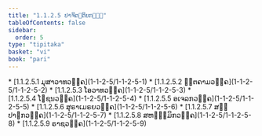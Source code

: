 ```yaml
---
title: "1.1.2.5 ປາຈິຕ຺ຕິຍກຓ຺ຑ"
tableOfContents: false
sidebar:
  order: 5
type: "tipitaka"
basket: "vi"
book: "pari"
---
```



<DynamicBreadcrumb />



<TableOfContents book="pari" section="1.1.2.5">
* [1.1.2.5.1 ມຸສາວາທວຄ຺ຄ](1-1-2-5/1-1-2-5-1)
* [1.1.2.5.2 ຠູຕຄາມວຄ຺ຄ](1-1-2-5/1-1-2-5-2)
* [1.1.2.5.3 ໂອວາທວຄ຺ຄ](1-1-2-5/1-1-2-5-3)
* [1.1.2.5.4 ໂຠຊນວຄ຺ຄ](1-1-2-5/1-1-2-5-4)
* [1.1.2.5.5 ອເຈລກວຄ຺ຄ](1-1-2-5/1-1-2-5-5)
* [1.1.2.5.6 ສຸຣາເມຣຍວຄ຺ຄ](1-1-2-5/1-1-2-5-6)
* [1.1.2.5.7 ສປ຺ປາຓກວຄ຺ຄ](1-1-2-5/1-1-2-5-7)
* [1.1.2.5.8 ສຫຘມ຺ມິກວຄ຺ຄ](1-1-2-5/1-1-2-5-8)
* [1.1.2.5.9 ຣາຊວຄ຺ຄ](1-1-2-5/1-1-2-5-9)
</TableOfContents>